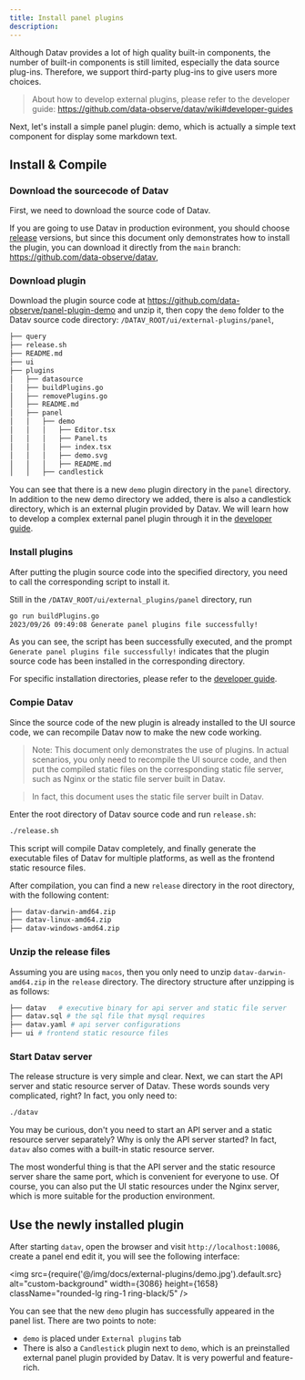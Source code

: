 ```yaml
---
title: Install panel plugins
description: 
---
```



Although Datav provides a lot of high quality built-in components, the number of built-in components is still limited, especially the data source plug-ins. Therefore, we support third-party plug-ins to give users more choices.

> About how to develop external plugins, please refer to the developer guide: https://github.com/data-observe/datav/wiki#developer-guides

Next, let's install a simple panel plugin: demo, which is actually a simple text component for display some markdown text.

## Install & Compile

### Download the sourcecode of Datav

First, we need to download the source code of Datav. 

If you are going to use Datav in production evironment, you should choose [release](https://github.com/data-observe/datav/releases) versions, but since this document only demonstrates how to install the plugin, you can download it directly from the `main` branch: https://github.com/data-observe/datav,


### Download plugin

Download the plugin source code at https://github.com/data-observe/panel-plugin-demo and unzip it, 
then copy the `demo` folder to the Datav source code directory: `/DATAV_ROOT/ui/external-plugins/panel`,


```bash
├── query
├── release.sh
├── README.md
├── ui
├── plugins
│   ├── datasource
│   ├── buildPlugins.go
│   ├── removePlugins.go
│   ├── README.md
│   ├── panel
│   │   ├── demo
│   │   │   ├── Editor.tsx
│   │   │   ├── Panel.ts
│   │   │   ├── index.tsx
│   │   │   ├── demo.svg
│   │   │   ├── README.md    
│   │   ├── candlestick
```

You can see that there is a new `demo` plugin directory in the `panel` directory. In addition to the new demo directory we added, there is also a candlestick directory, which is an external plugin provided by Datav. We will learn how to develop a complex external panel plugin through it in the [developer guide](https://github.com/data-observe/datav/wiki).

### Install plugins


 After putting the plugin source code into the specified directory, you need to call the 
 corresponding script to install it. 

Still in the `/DATAV_ROOT/ui/external_plugins/panel` directory, run

```bash 
go run buildPlugins.go
2023/09/26 09:49:08 Generate panel plugins file successfully!
```

As you can see, the script has been successfully executed, and the prompt `Generate panel plugins file successfully!` indicates that the plugin source code has been installed in the corresponding directory.

For specific installation directories, please refer to the [developer guide](https://github.com/data-observe/datav/wiki/Create-panel-plugin#installed-plugin-files).


### Compie Datav

Since the source code of the new plugin is already installed to the UI source code, we can recompile Datav now to make the new code working.

> Note: This document only demonstrates the use of plugins. In actual scenarios, you only need to recompile the UI source code, and then put the compiled static files on the corresponding static file server, such as Nginx or the static file server built in Datav. 

> In fact, this document uses the static file server built in Datav.

Enter the root directory of Datav source code and run `release.sh`:

```bash
./release.sh 
```

This script will compile Datav completely, and finally generate the executable files of Datav for multiple platforms, as well as the frontend static resource files.

After compilation, you can find a new `release` directory in the root directory, with the following content:

```bash
├── datav-darwin-amd64.zip
├── datav-linux-amd64.zip
├── datav-windows-amd64.zip
```

### Unzip the release files

Assuming you are using `macos`, then you only need to unzip `datav-darwin-amd64.zip` in the `release` directory. The directory structure after unzipping is as follows:

```bash 
├── datav   # executive binary for api server and static file server
├── datav.sql # the sql file that mysql requires
├── datav.yaml # api server configurations
├── ui # frontend static resource files
```

### Start Datav server

The release structure is very simple and clear. Next, we can start the API server and static resource server of Datav. These words sounds very complicated, right? In fact, you only need to:

```bash 
./datav
```

You may be curious, don't you need to start an API server and a static resource server separately? Why is only the API server started? In fact,  `datav` also comes with a built-in static resource server.

The most wonderful thing is that the API server and the static resource server share the same port, which is convenient for everyone to use. 
Of course, you can also put the UI static resources under the Nginx server, which is more suitable for the production environment.



## Use the newly installed plugin

After starting `datav`, open the browser and visit `http://localhost:10086`, create a panel end edit it, you will see the following interface:


<img src={require('@/img/docs/external-plugins/demo.jpg').default.src} alt="custom-background" width={3086} height={1658} className="rounded-lg ring-1 ring-black/5" />


You can see that the new `demo` plugin has successfully appeared in the panel list. There are two points to note:

- `demo` is placed under `External plugins` tab
- There is also a `Candlestick` plugin next to `demo`, which is an preinstalled external panel plugin provided by Datav. It is very powerful and feature-rich.

